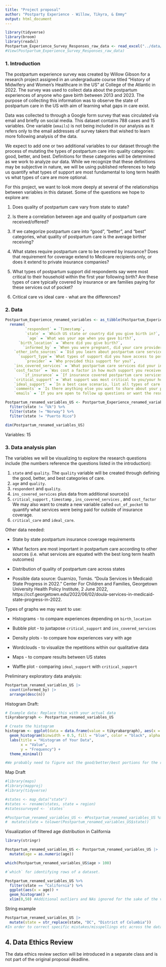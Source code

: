 ```yaml
---
title: "Project proposal"
author: "Postparty Experience - Willow, Tikyra, & Emmy"
output: html_document
---
```


```r
library(tidyverse)
library(broom)
library(readxl)
Postpartum_Experience_Survey_Responses_raw_data <- read_excel("../data/Postpartum Experience Survey (Responses) - raw data.xlsx")
#View(Postpartum_Experience_Survey_Responses_raw_data)
```


### 1. Introduction

The postpartum experience survey was created by Willow Gibson for a research project assigned in an undergraduate course titled "History of Midwifery and Women's Healthcare in the US" at College of the Atlantic in 2022. The survey was used to collect data about the postpartum experiences of anyone who gave birth between 2013 and 2023. The purpose of collecting this information was to observe the state of postpartum care in the US with aim of learning what gaps in care exist. 

Data was collected to through a Google form survey that was circulated via email and briefly on social media. This dataset contains 788 cases and 15 variables. One variable (`emails`) is not being included in our analysis as it refers only to the email addresses of survey takers that wished to learn more following analysis of the data.

We expect to add one or two additional variables to our dataset through the process of mutating the types of postpartum care into quality categories: good, better, and best. Definitions for these categories will be determined as we work to analyze our data. While we recognize that these definitions may be subjective in nature, we will be using published references to help us quantify what types of support are most fundamental to long term health vs what types of care are more optional.

For this project, we want to look more deeply at several of the relationships between variables in this dataset. Some of the questions we hope to explore are:

1. Does quality of postpartum care vary from state to state?

2. Is there a correlation between age and quality of postpartum care received/offered?

3. If we categorize postpartum care into "good", "better", and "best" categories, what quality of postpartum care is the average birther receiving?

4. What states require postpartum care to be covered by insurance? Does that requirement for coverage extend to Medicare recipients only, or does it extend to private insurance companies?

5. What types of postpartum support did respondents say were most critical to their household within the first year following birth? Are these types of care typically covered by insurance or are families paying for these services out of pocket?

6. Critical care vs ideal care - what are the differences?

### 2. Data

```r
Postpartum_Experience_renamed_variables <- as_tibble(Postpartum_Experience_Survey_Responses_raw_data) %>% 
  rename( 
         `respondent` = `Timestamp`,
         `state` = `Which US state or country did you give birth in?`,
          `age` = `What was your age when you gave birth?`, 
      `birth_location` = `Where did you give birth?`,
        `informed_by` = `When you were pregnant, did your care provider give you information about postpartum care services?`,
    `other_info_sources` = `Did you learn about postpartum care services from any other sources?`, 
      `support_type`= `What types of support did you have access to postpartum?`,
         `provider` = `Who provided this support for you?`,
    `ins_covered_services` = `What postpartum care services did your insurance cover?`,
    `cost_factor` = `Was cost a factor in how much support you received?`,
        `if_insurance` = `If insurance covered postpartum care services, would you take advantage of it?`,
    `critical_support` = `What support was most critical to you/your household in first year following birth?`,
    `ideal_support` = `In a best case scenario, list all types of care and support you would need or want in the first year postpartum.`,
    `comments` = `Is there anything else you want to share about your postpartum experience?`,
    `emails` = `If you are open to follow up questions or want the results from this research project, please enter your email below.`)
```

```r
Postpartum_renamed_variables_US <- Postpartum_Experience_renamed_variables %>%
  filter(state != "Uk") %>%
  filter(state != "Norway") %>%
  filter(state != "Puerto Rico")
```

```r
dim(Postpartum_renamed_variables_US)
```
Variables: 15


### 3. Data analysis plan

The variables we will be visualizing to explore the research questions include (the numbers reference the questions listed in the introduction):

1. `state` and `quality`. The `quality` variable will be created through defining the good, better, and best categories of care.
2. `age` and `quality`.
3. `respondent` and `quality`.
4. `ins_covered_services` plus data from additional source(s)
5. `critical_support` , `timestamp` , `ins_covered_services` , and `cost_factor` We may also want to create a new variable called `out_of_pocket` to quantify what services were being paid for outside of insurance coverage.
6. `critical_care` and `ideal_care`.

Other data needed:

- State by state postpartum insurance coverage requirements

- What factors are most important in postpartum care according to other sources (i.e. what services are equated with the best long term health outcomes)

- Distribution of quality of postpartum care across states

- Possible data source: Guarnizo, Tomás. “Doula Services in Medicaid: State Progress in 2022.” Center For Children and Families, Georgetown University Health Policy Institute, 2 June 2022, https://ccf.georgetown.edu/2022/06/02/doula-services-in-medicaid-state-progress-in-2022.

Types of graphs we may want to use:

 - Histograms - to compare experiences depending on `birth_location` 

 - Bubble plot - to juxtapose `critical_support` and `ins_covered_services`

 - Density plots - to compare how experiences vary with age

 - Wordclouds - to visualize the repetitions within our qualitative data

 - Maps - to compare results between US states

 - Waffle plot - comparing `ideal_support` with `critical_support`


Preliminary exploratory data analysis:

```r
Postpartum_renamed_variables_US |>
  count(informed_by) |>
  arrange(desc(n))
```

Histogram Draft:
```r
# Example data: Replace this with your actual data
tikyrabargraph <- Postpartum_renamed_variables_US

# Create the histogram
histogram <- ggplot(data = data.frame(value = tikyrabargraph), aes(x = value)) +
  geom_histogram(binwidth = 0.5, fill = "blue", color = "black", alpha = 0.7) +
  labs(title = "Histogram of Your Data",
       x = "Value",
       y = "Frequency") +
  theme_minimal()

#We probably need to figure out the good/better/best portions for the real one: x = state, y = quality of care ranking

```

Map Draft

```r
#library(maps)
#library(mapproj)
#library(tidyverse)

#states <- map_data("state")
#states <- rename(states, state = region)
#statessurveyed <- `states`

#Postpartum_renamed_variables_US <- #Postpartum_renamed_variables_US %>% 
#  mutate(state = tolower(Postpartum_renamed_variables_US$state))

```

Visualization of filtered age distribution in California 

```r
library(stringr)
```

```r
Postpartum_renamed_variables_US <- Postpartum_renamed_variables_US |>
  mutate(age = as.numeric(age))
```

```r
which(Postpartum_renamed_variables_US$age > 100)

#`which` for identifying rows of a dataset.
```

```r
Postpartum_renamed_variables_US %>%
  filter(state == "California") %>%
  ggplot(aes(x = age)) +
  geom_histogram() +
  xlim(0,50) #Additional outliers and NAs ignored for the sake of the visualization (still present in data frame)
```

String example
```r
Postpartum_renamed_variables_US |>
  mutate(state = str_replace(state, "DC", "District of Columbia")) 
#In order to correct specific mistakes/misspellings etc across the data frame.
```


## 4. Data Ethics Review

The data ethics review section will be introduced in a separate class and is not part of the original proposal deadline.

